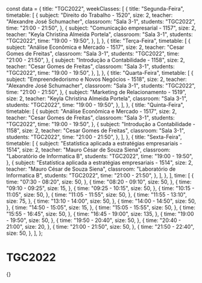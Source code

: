 const data = {
  title: "TGC2022",
  weekClasses: [
    {
      title: "Segunda-Feira",
      timetable: [
        {
          subject: "Direito do Trabalho - 1520",
          size: 2,
          teacher: "Alexandre José Schumacher",
          classroom: "Sala 3-1",
          students: "TGC2022",
          time: "21:00 - 21:50",
        },
        {
          subject: "Comunicação empresarial - 1157",
          size: 2,
          teacher: "Keyla Christina Almeida Portela",
          classroom: "Sala 3-1",
          students: "TGC2022",
          time: "19:00 - 19:50",
        },
      ],
    },
    {
      title: "Terça-Feira",
      timetable: [
        {
          subject: "Análise Econômica e Mercado - 1517",
          size: 2,
          teacher: "Cesar Gomes de Freitas",
          classroom: "Sala 3-1",
          students: "TGC2022",
          time: "21:00 - 21:50",
        },
        {
          subject: "Introdução a Contabilidade - 1158",
          size: 2,
          teacher: "Cesar Gomes de Freitas",
          classroom: "Sala 3-1",
          students: "TGC2022",
          time: "19:00 - 19:50",
        },
      ],
    },
    {
      title: "Quarta-Feira",
      timetable: [
        {
          subject: "Empreendedorismo e Novos Negócios - 1518",
          size: 2,
          teacher: "Alexandre José Schumacher",
          classroom: "Sala 3-1",
          students: "TGC2022",
          time: "21:00 - 21:50",
        },
        {
          subject: "Marketing de Relacionamento - 1519",
          size: 2,
          teacher: "Keyla Christina Almeida Portela",
          classroom: "Sala 3-1",
          students: "TGC2022",
          time: "19:00 - 19:50",
        },
      ],
    },
    {
      title: "Quinta-Feira",
      timetable: [
        {
          subject: "Análise Econômica e Mercado - 1517",
          size: 2,
          teacher: "Cesar Gomes de Freitas",
          classroom: "Sala 3-1",
          students: "TGC2022",
          time: "19:00 - 19:50",
        },
        {
          subject: "Introdução a Contabilidade - 1158",
          size: 2,
          teacher: "Cesar Gomes de Freitas",
          classroom: "Sala 3-1",
          students: "TGC2022",
          time: "21:00 - 21:50",
        },
      ],
    },
    {
      title: "Sexta-Feira",
      timetable: [
        {
          subject: "Estatística aplicada a estratégias empresariais - 1514",
          size: 2,
          teacher: "Mauro César de Souza Siena",
          classroom: "Laboratório de Informatica B",
          students: "TGC2022",
          time: "19:00 - 19:50",
        },
        {
          subject: "Estatística aplicada a estratégias empresariais - 1514",
          size: 2,
          teacher: "Mauro César de Souza Siena",
          classroom: "Laboratório de Informatica B",
          students: "TGC2022",
          time: "21:00 - 21:50",
        },
      ],
    },
  ],
  time: [
    {
      time: "07:30 - 08:20",
      size: 50,
    },
    {
      time: "08:20 - 09:10",
      size: 50,
    },
    {
      time: "09:10 - 09:25",
      size: 15,
    },
    {
      time: "09:25 - 10:15",
      size: 50,
    },
    {
      time: "10:15 - 11:05",
      size: 50,
    },
    {
      time: "11:05 - 11:55",
      size: 50,
    },
    {
      time: "11:55 - 13:10",
      size: 75,
    },
    {
      time: "13:10 - 14:00",
      size: 50,
    },
    {
      time: "14:00 - 14:50",
      size: 50,
    },
    {
      time: "14:50 - 15:05",
      size: 15,
    },
    {
      time: "15:05 - 15:55",
      size: 50,
    },
    {
      time: "15:55 - 16:45",
      size: 50,
    },
    {
      time: "16:45 - 19:00",
      size: 135,
    },
    {
      time: "19:00 - 19:50",
      size: 50,
    },
    {
      time: "19:50 - 20:40",
      size: 50,
    },
    {
      time: "20:40 - 21:00",
      size: 20,
    },
    {
      time: "21:00 - 21:50",
      size: 50,
    },
    {
      time: "21:50 - 22:40",
      size: 50,
    },
  ],
};

# TGC2022

<div>
  {<Grid title={data.title} weekClasses={data.weekClasses} time={data.time} />}
</div>
